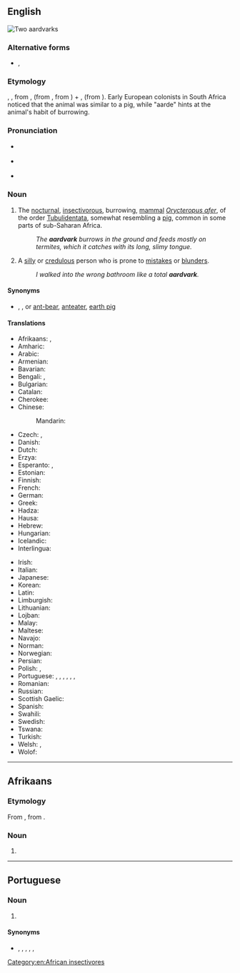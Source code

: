 {{also|aard-vark}}
==English==
[[Image:Erdferkel-drawing.jpg|thumb|right|Two aardvarks]]
{{wikipedia}}
{{wikispecies|Orycteropus afer}}

===Alternative forms===
* {{l|en|aard-vark}}, {{l|en|erdvark}}

===Etymology===
{{bor|en|af|aardvark}} {{qualifier|obsolete}}, {{m|af|erdvark}}, from {{m|af|aarde|t=earth}}, (from {{der|en|nl|-}}, from {{der|en|dum|aerde}}) + {{m|af|vark|t=pig}}, (from {{der|en|dum|varken}}). Early European colonists in South Africa noticed that the animal was similar to a pig, while "aarde" hints at the animal's habit of burrowing.

===Pronunciation===
{{wikisource1911Enc|Aard-vark}}
* {{a|RP}} {{IPA|/ˈɑːd.vɑːk/|lang=en}}
* {{a|US}} {{IPA|/ˈɑːɹdˌvɑɹk/|/ˈɑːd.vɑk/|lang=en}}
* {{audio|en-us-aardvark.ogg|Audio (US)|lang=en}}

===Noun===
{{en-noun}}

# The [[nocturnal]], [[insectivorous]], burrowing, [[mammal]] ''[[Orycteropus afer]]'', of the order [[Tubulidentata]], somewhat resembling a [[pig]], common in some parts of sub-Saharan Africa. {{defdate|First attested in the late 18<sup>th</sup> c.}}
#: ''The '''aardvark''' burrows in the ground and feeds mostly on termites, which it catches with its long, slimy tongue.''
# {{lb|en|slang|particularly in the southeast|_|US}} A [[silly]] or [[credulous]] person who is prone to [[mistakes]] or [[blunders]].
#: ''I walked into the wrong bathroom like a total '''aardvark'''.''

====Synonyms====
* {{sense|mammal}} {{l|en|African anteater}}, {{l|en|antbear}}, {{l|en|ant bear}} or [[ant-bear]], [[anteater]], [[earth pig]]

====Translations====
{{trans-top|mammal}}
* Afrikaans: {{t|af|erdvark}}, {{qualifier|obsolete}} {{t|af|aardvark}}
* Amharic: {{t|am|ጃርት|sc=Ethi}}
* Arabic: {{t|ar|خِنْزِير اَلْأَرْض|m}}
* Armenian: {{t|hy|գետնախոզ}}
* Bavarian: {{t|bar|erdfàggi}}
* Bengali: {{t|bn|আর্ডভার্ক|sc=Beng}}, {{t|bn|দক্ষিণ আফ্রিকার জন্তুবিশেষ}}
* Bulgarian: {{t+|bg|мравояд|m}}
* Catalan: {{t|ca|porc formiguer|m}}
* Cherokee: {{t|chr|ᏙᏒᏓᎵ ᏗᎦᏰᏍᎩ}}
* Chinese:
*: Mandarin: {{t+|cmn|土豚|tr=tǔtún|sc=Hani}}
* Czech: {{t|cs|hrabáč|m}}, {{t|cs|hrabáč kapský|m}}
* Danish: {{t+|da|jordsvin|n}}
* Dutch: {{t+|nl|aardvarken|n}}
* Erzya: {{t|myv|модатуво}}
* Esperanto: {{t|eo|orikteropo}}, {{t|eo|terporko}}
* Estonian: {{t+|et|tuhnik}}
* Finnish: {{t+|fi|maasika}}
* French: {{t+|fr|oryctérope|m}}
* German: {{t+|de|Erdferkel|n}}
* Greek: {{t+|el|μυρμηγκοφάγος|m|sc=Grek}}
* Hadza: {{t|hts|usai}}
* Hausa: {{t|ha|dagbi}}
* Hebrew: {{t|he|שנבוב|m}}
* Hungarian: {{t+|hu|földimalac}}
* Icelandic: {{t|is|jarðsvín|n}}
* Interlingua: {{t|ia|orycteropo}}
{{trans-mid}}
* Irish: {{t+|ga|arcán talún|m}}
* Italian: {{t|it|oritteropo|m}}
* Japanese: {{t+|ja|土豚|tr=tsuchibuta}}
* Korean: {{t|ko|땅돼지}}
* Latin: {{t|la|orycteropus|m}}
* Limburgish: {{t|li|eerdverke}}
* Lithuanian: {{t|lt|vamzdžiadančiai}}
* Lojban: {{t|jbo|rikteropu}}
* Malay: {{t+|ms|ardvark}}
* Maltese: {{t|mt|orikteropu|m}}
* Navajo: {{t|nv|bisóodi bíchį́į́h nineezí}}
* Norman: {{t|nrf|couochon d'tèrre|alt=couochon d’tèrre|m}}
* Norwegian: {{t|no|jordsvin|n}}
* Persian: {{t|fa|خوک خاکی|tr=xuk-e xâki|sc=fa-Arab}}
* Polish: {{t+|pl|mrównik|m}}, {{t+|pl|prosię ziemne|n}}
* Portuguese: {{t+|pt|oricterope|m}}, {{t+|pt|porco-da-terra|m}}, {{t|pt|jimbo|m}}, {{t+|pt|porco-formigueiro|m}}, {{t+|pt|timba|f}}, {{t+|pt|timbo|m}}, {{t+|pt|aardvark|m}}
* Romanian: {{t|ro|porcul termitelor|m}}
* Russian: {{t+|ru|трубкозу́б|m}}
* Scottish Gaelic: {{t|gd|mathan-sheangan|m}}
* Spanish: {{t+|es|cerdo hormiguero|m}}
* Swahili: {{qualifier|nc 1/2}} {{t|sw|mhanga}}
* Swedish: {{t+|sv|jordsvin|n}}
* Tswana: {{t|tn|thakadu}} {{qualifier|nc 9/10}}
* Turkish: {{t+|tr|aardvark}}
* Welsh: {{t|cy|baedd daear|m}}, {{t|cy|grugarth|f}}
* Wolof: {{t|wo|njaxat|alt=njaxat bi}}
{{trans-bottom}}

[[Category:en:African insectivores]]

----

==Afrikaans==

===Etymology===
From {{inh|af|nl|aardvarken}}, from {{af|nl|aarde|t1=earth, soil|varken|t2=pig|nocat=1}}.

===Noun===
{{af-noun|aardvarke}}

# {{obsolete form of|erdvark|lang=af}}

----

==Portuguese==

===Noun===
{{pt-noun|m|s}}

# {{l|en|aardvark}} {{gloss|mammal}}

====Synonyms====
* {{l|pt|oricterope}}, {{l|pt|porco-da-terra}}, {{l|pt|jimbo}}, {{l|pt|porco-formigueiro}}, {{l|pt|timba}}, {{l|pt|timbo}}